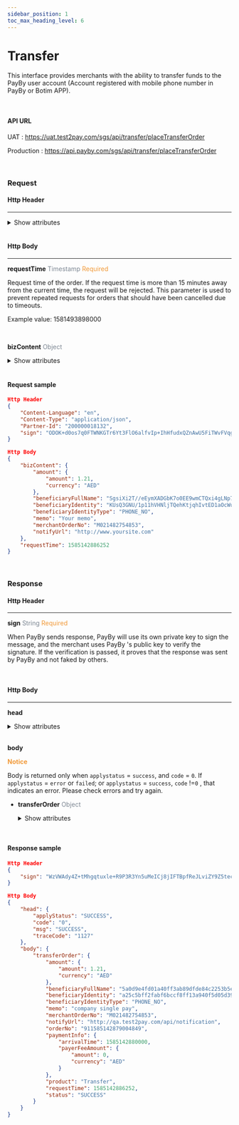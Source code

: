 ```yaml
---
sidebar_position: 1
toc_max_heading_level: 6
---
```



# Transfer

This interface provides merchants with the ability to transfer funds to the PayBy user account (Account registered with mobile phone number in PayBy or Botim APP).

<br/>

#### API URL

UAT : https://uat.test2pay.com/sgs/api/transfer/placeTransferOrder

Production : https://api.payby.com/sgs/api/transfer/placeTransferOrder

<br/>

### Request

#### Http Header

---

<details>
  <summary>Show attributes</summary>

  <RequestHeader/>
</details>

<br/>

#### Http Body

---

**requestTime**   <font color = ' #7d8793'>Timestamp</font>   <font color = '#f19938'>Required</font>

Request time of the order. If the request time is more than 15 minutes away from the current time, the request will be rejected. This parameter is used to prevent repeated requests for orders that should have been cancelled due to timeouts.

Example value: 1581493898000

<br/>

**bizContent**   <font color = ' #7d8793'>Object</font>  

  <details>
  <summary>Show attributes</summary>
    <BizContent />
  </details>
<br/>

#### Request sample

```json
Http Header
{
    "Content-Language": "en",
    "Content-Type": "application/json",
    "Partner-Id": "200000018132",
    "sign": "ODOK+d0os7q0FTWNKGTr6Yt3FlO6alfvIp+IhHfudxQZnAwU5FiTWvFVqgthcsvmIR5uYpcg8PT+ZMpaGnsyicmIDfutmUOh1qVwHddkWeUJr0/Mz8kZu01nyaBOaK3Onc6eR/oUnaVRnkelJIkY1T64+DWiihzcLHgsjIThpeYay/mEf8hajKlg2ciXyWpQiA1BOPA7VwQRlBArOA0FTMjJU02uWVj4eqHeBa4lED/p5hJGfSwmSWKMZ1QjqeJzFk1mpTyVLjPZLVltSxPsj/WSpRPXrVE9qKJxekiDVgalhtqB+/LKSMx4+Bb9z0zp2u8II3oTtaPGwwRtylyxdA=="
}

Http Body
{
    "bizContent": {
        "amount": {
            "amount": 1.21,
            "currency": "AED"
        },
        "beneficiaryFullName": "SgsiXi2T//eEymXADGbK7o0EE9wmCTQxi4gLNp7y1JYTW0PbGbEmYk2rmsLc56kSOMbgAGUPf0Na0qs3uPwwhyfGSrHJsxNB8J2wBhcvBm8eSX2BjS45qT/hI8pW2KhpprWVXMmwCCh7NX36Imp0WcsDg8o4EHKBKgg1GLBOBkCh7tHAEDMPhwOllsGYioPb9eKmXHoRlgBAosD+wgEayvLS2LgGb18gGMM3w4ujwLKllQ2g2cr3HiCzvEcaroiBJ/1XSjGQ5rJNVomLpXec05Mr9Ql2oszh8uGbayCL3M4EhppXsA0KTYkHhxmZ5yM7pWmpHQH2tRtxE8EM5j7o3g==",
        "beneficiaryIdentity": "KUsQ3GNU/1p11hVHNljTQehKtjqhIvtED1aOcWuVqY2puGqiSs8ulAN51xLzaQ9mPcWnGry0Sqdun+mGdcroTOGZBP1zOXF3unps29JO7rkYCQK7pqAcelTV0QIi122QLqXmVpEKAcfT/zLRhQdxA9qf+XyOc4LfJTLVv02z+BRK02YvV+pwszbLzmqDJiffs0ffa32zqVDJFgM+sJgRYowW4v3QKvplpwjlEwjB6vnQO9mCBuLX/zz6q0wIQjjPiHLalUQRwOUzhXQU4aRYs7UBhNdy8wcn0dQNeWfZw1Pd30kwVAeDcPis48UsPET49wmDr/PDOdbFEqBPCLHxkA==",
        "beneficiaryIdentityType": "PHONE_NO",
        "memo": "Your memo",
        "merchantOrderNo": "M021482754853",
        "notifyUrl": "http://www.yoursite.com"
    },
    "requestTime": 1585142886252
}
```

<br/>

### Response

#### Http Header

---

**sign**   <font color = ' #7d8793'>String</font>   <font color = '#f19938'>Required</font>

When PayBy sends response, PayBy will use its own private key to sign the message, and the merchant uses PayBy 's public key to verify the signature. If the verification is passed, it proves that the response was sent by PayBy and not faked by others.

<br/>

#### Http Body

---

**head** 

<details>
  <summary>Show attributes</summary>
    <ResponseHead />
  </details>
<br/>

**body** 

**<font color = '#f19938'>Notice</font>**

Body is returned only when `applystatus` = `success`, and `code` = `0`.
If `applystatus` = `error` or `failed`;  or `applystatus` = `success`, `code` !=`0` , that indicates an error. Please check errors and try again.



- **transferOrder**   <font color = ' #7d8793'>Object</font>

  <details>
  <summary>Show attributes</summary>
    <TransferToOrder />
  </details>

<br/>

#### Response sample

```json
Http Header
{
    "sign": "WzVWAdy4Z+tMhgqtuxle+R9P3R3Yn5uMeICj8jIFTBpfReJLviZY9Z5tecWpjXM8ESaxkhn052hE1TSYXncCzB0A/lFwwbP/ylJTw5y1kvhN8BMyO55kl7y1MRCwhNc5VrEFx96SJN1MvrpbzIxuLkf12GXoqXVO3VG9eKv+iErfPlEJ/7iYcjn7EI7s5Dk0iZ9jVvlK3CxSuJQkUmVz0UGHJBjd/912z54YjxAOdlxRmT4In9L2UXQZppihj79wf2xaH3Z1Pde3K4O1quFMbRXsHWvixIpsMcrfkOUoribXFo7e5+fMbEsIGA3t1EJNw7nKavmb3IrkP9CrW3Hfnw=="
}

Http Body
{
    "head": {
        "applyStatus": "SUCCESS",
        "code": "0",
        "msg": "SUCCESS",
        "traceCode": "1127"
    },
    "body": {
        "transferOrder": {
            "amount": {
                "amount": 1.21,
                "currency": "AED"
            },
            "beneficiaryFullName": "5a0d9e4fd01a40ff3ab89dfde84c2253b5ea07c4ba8b4e5f25b81df3b73b9db0",
            "beneficiaryIdentity": "a25c5bff2fabf6bccf8ff13a940f5d05d3927c1501373ac6fa129d4fa688417c",
            "beneficiaryIdentityType": "PHONE_NO",
            "memo": "company single pay",
            "merchantOrderNo": "M021482754853",
            "notifyUrl": "http://qa.test2pay.com/api/notification",
            "orderNo": "911585142879004849",
            "paymentInfo": {
                "arrivalTime": 1585142880000,
                "payerFeeAmount": {
                    "amount": 0,
                    "currency": "AED"
                }
            },
            "product": "Transfer",
            "requestTime": 1585142886252,
            "status": "SUCCESS"
        }
    }
}
```

